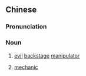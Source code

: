 ==Chinese==
{{zh-forms}}

===Pronunciation===
{{zh-pron
|m=hēishǒu
|cat=n
}}

===Noun===
{{zh-noun}}

# [[evil]] [[backstage]] [[manipulator]]
# {{lb|zh|Taiwan}} [[mechanic]]